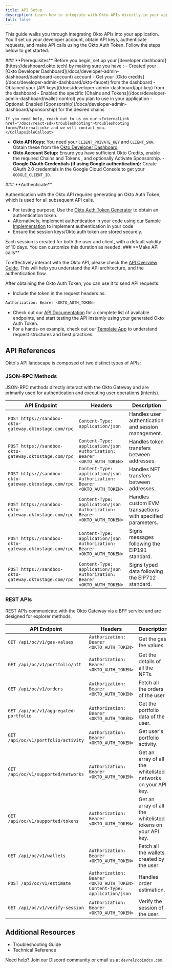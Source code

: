 ```yaml
---
title: API Setup
description: Learn how to integrate with Okto APIs directly in your applications.
full: false
---
```



This guide walks you through integrating Okto APIs into your application. You'll set up your developer account, obtain API keys, authenticate requests, and make API calls using the Okto Auth Token. Follow the steps below to get started.

<Steps>
  <Step>
  ### **Prerequisites**
  <CollapsibleCallout type="warning" title="Essential Setup Required">
    Before you begin, set up your [developer dashboard](https://dashboard.okto.tech) by making sure you have :
    - Created your [Okto Developer Dashboard](/docs/developer-admin-dashboard/dashboard-account) account
    - Get your [Okto credits](/docs/developer-admin-dashboard/okto-faucet) from the dashboard
    - Obtained your [API keys](/docs/developer-admin-dashboard/api-key) from the dashboard
    - Enabled the specific [Chains and Tokens](/docs/developer-admin-dashboard/wallet-control) you plan to use in your application
    - Optional: Enabled [Sponsorship](/docs/developer-admin-dashboard/sponsorship) for the desired chains

    If you need help, reach out to us on our <ExternalLink href="/docs/react-sdk/troubleshooting">troubleshooting form</ExternalLink> and we will contact you.
    </CollapsibleCallout>

   - **Okto API Keys:** You need your `CLIENT_PRIVATE_KEY` and `CLIENT_SWA`. Obtain these from the [Okto Developer Dashboard](https://dashboard.okto.tech/login).
   - **Okto Account Setup:** Ensure you have sufficient <ExternalLink href="https://dashboard.okto.tech/okto-credits">Okto Credits</ExternalLink>, enable the required <ExternalLink href="https://dashboard.okto.tech/wallet-controls">Chains and Tokens </ExternalLink>, and optionally <ExternalLink href="https://dashboard.okto.tech/paymaster">Activate Sponsorship</ExternalLink>.
    - **Google OAuth Credentials (if using Google authentication):** Create OAuth 2.0 credentials in the <ExternalLink href="/docs/react-sdk/authenticate-users/google-oauth/google-console-setup">Google Cloud Console</ExternalLink> to get your `GOOGLE_CLIENT_ID`.
  </Step>

  <Step>
  ### **Authenticate**

  Authentication with the Okto API requires generating an Okto Auth Token, which is used for all subsequent API calls.
  - For testing purpose, Use the [Okto Auth Token Generator](/tools) to obtain an authentication token.
  - Alternatively, implement authentication in your code using our [Sample Implementation](https://github.com/okto-hq/okto-sdkv2-ts-template/blob/main/src/api_template.ts) to implement authentication in your code
  - Ensure the session keys/Okto auth token are stored securely.

  <Callout title="Note" type="info">
  Each session is created for both the user and client, with a default validity of 10 days. You can customize this duration as needed.
  </Callout>
  </Step>

  <Step>
  ### **Make API calls**

  To effectively interact with the Okto API, please check the [API Overview Guide](/docs/openapi). This will help you understand the API architecture, and the authentication flow.

  After obtaining the Okto Auth Token, you can use it to send API requests:
  - Include the token in the request headers as:
  ```bash
  Authorization: Bearer <OKTO_AUTH_TOKEN>
  ```
  - Check out our [API Documentation](/docs/openapi#explore-api) for a complete list of available endpoints, and start testing the API instantly using your generated Okto Auth Token.
  - For a hands-on example, check out our [Template App](https://github.com/okto-hq/okto-sdkv2-ts-template) to understand request structures and best practices.

  </Step>
</Steps>

## API References

Okto's API landscape is composed of two distinct types of APIs:

### JSON-RPC Methods

JSON-RPC methods directly interact with the Okto Gateway and are primarily used for authentication and executing user operations (intents).

| **API Endpoint** | **Headers** | **Description** |
|-----------------|------------|---------------|
| <ExternalLink href="/docs/openapi/authenticate/login-logout/loginUsingOktoAuth">`POST https://sandbox-okto-gateway.oktostage.com/rpc`</ExternalLink> | `Content-Type: application/json` | Handles user authentication and session management. |
| <ExternalLink href="/docs/openapi/tokenTransfer">`POST https://sandbox-okto-gateway.oktostage.com/rpc`</ExternalLink> | `Content-Type: application/json` `Authorization: Bearer <OKTO_AUTH_TOKEN>` | Handles token transfers between addresses. |
| <ExternalLink href="/docs/openapi/nftTransfer">`POST https://sandbox-okto-gateway.oktostage.com/rpc`</ExternalLink> | `Content-Type: application/json` `Authorization: Bearer <OKTO_AUTH_TOKEN>` | Handles NFT transfers between addresses. |
| <ExternalLink href="/docs/openapi/evmRawTransaction">`POST https://sandbox-okto-gateway.oktostage.com/rpc`</ExternalLink> | `Content-Type: application/json` `Authorization: Bearer <OKTO_AUTH_TOKEN>` | Handles custom EVM transactions with specified parameters. |
| <ExternalLink href="/docs/openapi/signMessage">`POST https://sandbox-okto-gateway.oktostage.com/rpc`</ExternalLink> | `Content-Type: application/json` `Authorization: Bearer <OKTO_AUTH_TOKEN>` |  Signs messages following the EIP191 standard. |
| <ExternalLink href="/docs/openapi/signTypedData">`POST https://sandbox-okto-gateway.oktostage.com/rpc`</ExternalLink> | `Content-Type: application/json` `Authorization: Bearer <OKTO_AUTH_TOKEN>` | Signs typed data following the EIP712 standard. |

### REST APIs

REST APIs communicate with the Okto Gateway via a BFF service and are designed for explorer methods.

| **API Endpoint** | **Headers** | **Description** |
|-----------------|------------|---------------|
| <ExternalLink href="/docs/openapi/explorer/get-gas-fee-values">`GET /api/oc/v1/gas-values`</ExternalLink> | `Authorization: Bearer <OKTO_AUTH_TOKEN>` | Get the gas fee values. |
| <ExternalLink href="/docs/openapi/explorer/get-nft-portfolio">`GET /api/oc/v1/portfolio/nft`</ExternalLink> | `Authorization: Bearer <OKTO_AUTH_TOKEN>` | Get the details of all the NFTs. |
| <ExternalLink href="/docs/openapi/explorer/get-order-history">`GET /api/oc/v1/orders`</ExternalLink> | `Authorization: Bearer <OKTO_AUTH_TOKEN>` | Fetch all the orders of the user |
| <ExternalLink href="/docs/openapi/explorer/get-portfolio">`GET /api/oc/v1/aggregated-portfolio`</ExternalLink> | `Authorization: Bearer <OKTO_AUTH_TOKEN>` | Get the portfolio data of the user. |
| <ExternalLink href="/docs/openapi/explorer/get-portfolio-activity">`GET /api/oc/v1/portfolio/activity`</ExternalLink> | `Authorization: Bearer <OKTO_AUTH_TOKEN>` | Get user's portfolio activity. |
| <ExternalLink href="/docs/openapi/explorer/get-supported-networks">`GET /api/oc/v1/supported/networks`</ExternalLink> | `Authorization: Bearer <OKTO_AUTH_TOKEN>` | Get an array of all the whitelisted networks on your API key. |
| <ExternalLink href="/docs/openapi/explorer/get-supported-tokens">`GET /api/oc/v1/supported/tokens`</ExternalLink> | `Authorization: Bearer <OKTO_AUTH_TOKEN>` | Get an array of all the whitelisted tokens on your API key. |
| <ExternalLink href="/docs/openapi/explorer/get-wallets">`GET /api/oc/v1/wallets`</ExternalLink> | `Authorization: Bearer <OKTO_AUTH_TOKEN>` | Fetch all the wallets created by the user. |
| <ExternalLink href="/docs/openapi/explorer/order-estimate">`POST /api/oc/v1/estimate`</ExternalLink> | `Authorization: Bearer <OKTO_AUTH_TOKEN>` `Content-Type: application/json` | Handles order estimation. |
| <ExternalLink href="/docs/openapi/explorer/user-session-verify">`GET /api/oc/v1/verify-session`</ExternalLink> | `Authorization: Bearer <OKTO_AUTH_TOKEN>` | Verify the session of the user. |

## Additional Resources

- <ExternalLink href="/docs/openapi/troubleshooting">Troubleshooting Guide</ExternalLink>
- <ExternalLink href="/docs/openapi/technical-reference">Technical Reference</ExternalLink>

Need help? Join our <ExternalLink href="https://discord.com/invite/okto-916349620383252511">Discord community</ExternalLink> or email us at `devrel@coindcx.com`.